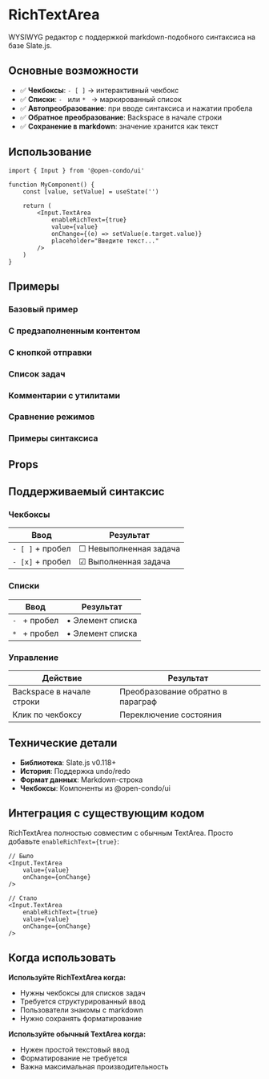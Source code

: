 
<Meta of={RichTextAreaStories} />

# RichTextArea

WYSIWYG редактор с поддержкой markdown-подобного синтаксиса на базе Slate.js.

## Основные возможности

- ✅ **Чекбоксы**: `- [ ]` → интерактивный чекбокс
- ✅ **Списки**: `- ` или `* ` → маркированный список
- ✅ **Автопреобразование**: при вводе синтаксиса и нажатии пробела
- ✅ **Обратное преобразование**: Backspace в начале строки
- ✅ **Сохранение в markdown**: значение хранится как текст

## Использование

```tsx
import { Input } from '@open-condo/ui'

function MyComponent() {
    const [value, setValue] = useState('')
    
    return (
        <Input.TextArea
            enableRichText={true}
            value={value}
            onChange={(e) => setValue(e.target.value)}
            placeholder="Введите текст..."
        />
    )
}
```

## Примеры

### Базовый пример

<Canvas of={RichTextAreaStories.Basic} />

### С предзаполненным контентом

<Canvas of={RichTextAreaStories.WithContent} />

### С кнопкой отправки

<Canvas of={RichTextAreaStories.WithSubmit} />

### Список задач

<Canvas of={RichTextAreaStories.TaskList} />

### Комментарии с утилитами

<Canvas of={RichTextAreaStories.CommentBox} />

### Сравнение режимов

<Canvas of={RichTextAreaStories.Comparison} />

### Примеры синтаксиса

<Canvas of={RichTextAreaStories.SyntaxExamples} />

## Props

<Controls />

## Поддерживаемый синтаксис

### Чекбоксы

| Ввод | Результат |
|------|-----------|
| `- [ ]` + пробел | ☐ Невыполненная задача |
| `- [x]` + пробел | ☑ Выполненная задача |

### Списки

| Ввод | Результат |
|------|-----------|
| `- ` + пробел | • Элемент списка |
| `* ` + пробел | • Элемент списка |

### Управление

| Действие | Результат |
|----------|-----------|
| Backspace в начале строки | Преобразование обратно в параграф |
| Клик по чекбоксу | Переключение состояния |

## Технические детали

- **Библиотека**: Slate.js v0.118+
- **История**: Поддержка undo/redo
- **Формат данных**: Markdown-строка
- **Чекбоксы**: Компоненты из @open-condo/ui

## Интеграция с существующим кодом

RichTextArea полностью совместим с обычным TextArea. Просто добавьте `enableRichText={true}`:

```tsx
// Было
<Input.TextArea
    value={value}
    onChange={onChange}
/>

// Стало
<Input.TextArea
    enableRichText={true}
    value={value}
    onChange={onChange}
/>
```

## Когда использовать

**Используйте RichTextArea когда:**
- Нужны чекбоксы для списков задач
- Требуется структурированный ввод
- Пользователи знакомы с markdown
- Нужно сохранять форматирование

**Используйте обычный TextArea когда:**
- Нужен простой текстовый ввод
- Форматирование не требуется
- Важна максимальная производительность
